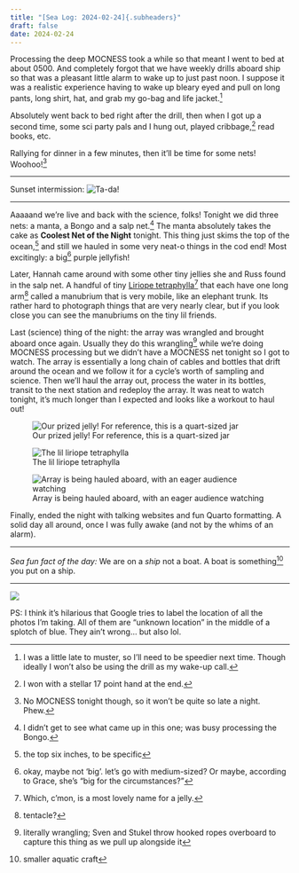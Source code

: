 ```yaml
---
title: "[Sea Log: 2024-02-24]{.subheaders}"
draft: false
date: 2024-02-24
---
```


::: {.div .bodyfont}

Processing the deep MOCNESS took a while so that meant I went to bed at about 0500. And completely forgot that we have weekly drills aboard ship so that was a pleasant little alarm to wake up to just past noon. I suppose it was a realistic experience having to wake up bleary eyed and pull on long pants, long shirt, hat, and grab my go-bag and life jacket.^[I was a little late to muster, so I'll need to be speedier next time. Though ideally I won't also be using the drill as my wake-up call.]

Absolutely went back to bed right after the drill, then when I got up a second time, some sci party pals and I hung out, played cribbage,^[I won with a stellar 17 point hand at the end.] read books, etc. 

Rallying for dinner in a few minutes, then it'll be time for some nets! Woohoo!^[No MOCNESS tonight though, so it won't be quite so late a night. Phew.]

----

[Sunset intermission:]{.subheaders}
![Ta-da!](pics/sunset7.jpg){fig-alt="rainbow sunset, with golden sun glow, over the pacific ocean"}

----

Aaaaand we're live and back with the science, folks! Tonight we did three nets: a manta, a Bongo and a salp net.^[I didn't get to see what came up in this one; was busy processing the Bongo.] The manta absolutely takes the cake as **Coolest Net of the Night** tonight. This thing just skims the top of the ocean,^[the top six inches, to be specific] and still we hauled in some very neat-o things in the cod end! Most excitingly: a big^[okay, maybe not 'big'. let's go with medium-sized? Or maybe, according to Grace, she's "big for the circumstances?"] purple jellyfish! 

Later, Hannah came around with some other tiny jellies she and Russ found in the salp net. A handful of tiny [Liriope tetraphylla](https://en.wikipedia.org/wiki/Liriope_tetraphylla)^[Which, c'mon, is a most lovely name for a jelly.] that each have one long arm^[tentacle?] called a manubrium that is very mobile, like an elephant trunk. Its rather hard to photograph things that are very nearly clear, but if you look close you can see the manubriums on the tiny lil friends.

Last (science) thing of the night: the array was wrangled and brought aboard once again. Usually they do this wrangling^[literally wrangling; Sven and Stukel throw hooked ropes overboard to capture this thing as we pull up alongside it] while we're doing MOCNESS processing but we didn't have a MOCNESS net tonight so I got to watch. The array is essentially a long chain of cables and bottles that drift around the ocean and we follow it for a cycle's worth of sampling and science. Then we'll haul the array out, process the water in its bottles, transit to the next station and redeploy the array. It was neat to watch tonight, it's much longer than I expected and looks like a workout to haul out!

::: {layout-ncol=3}

![Our prized jelly! For reference, this is a quart-sized jar](pics/purplejelly.jpg){fig-alt="purple jellyfish in a jar"}

![The lil liriope tetraphylla](pics/liriope_jelly.jpg){fig-alt="small vial of clear jellyfish"}

![Array is being hauled aboard, with an eager audience watching](pics/array.jpg){fig-alt="scientific instrument being hauled aboard ship by several people in life vests and hard hats"}

:::

Finally, ended the night with talking websites and fun Quarto formatting. A solid day all around, once I was fully awake (and not by the whims of an alarm).

----

*Sea fun fact of the day:* We are on a *ship* not a boat. A boat is something^[smaller aquatic craft] you put on a ship.

----

::: {layout-ncol=2}
![](pics/googleloc.png){fig-alt="image of through a microscope of zooplankton"}

PS: I think it's hilarious that Google tries to label the location of all the photos I'm taking. All of them are "unknown location" in the middle of a splotch of blue. They ain't wrong... but also lol. 
:::
:::